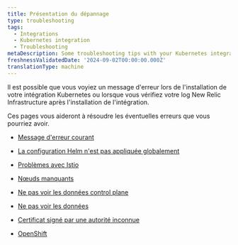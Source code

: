 ```yaml
---
title: Présentation du dépannage
type: troubleshooting
tags:
  - Integrations
  - Kubernetes integration
  - Troubleshooting
metaDescription: Some troubleshooting tips with your Kubernetes integration.
freshnessValidatedDate: '2024-09-02T00:00:00.000Z'
translationType: machine
---
```


Il est possible que vous voyiez un message d&apos;erreur lors de l&apos;installation de votre intégration Kubernetes ou lorsque vous vérifiez votre log New Relic Infrastructure après l&apos;installation de l&apos;intégration.

Ces pages vous aideront à résoudre les éventuelles erreurs que vous pourriez avoir.

* [Message d&apos;erreur courant](/docs/kubernetes-pixie/kubernetes-integration/troubleshooting/common-error-messages/error-messages)

* [La configuration Helm n&apos;est pas appliquée globalement](/docs/kubernetes-pixie/kubernetes-integration/troubleshooting/helm-configurations-not-applied/)

* [Problèmes avec Istio](/docs/kubernetes-pixie/kubernetes-integration/troubleshooting/issues-with-istio/)

* [Nœuds manquants](/docs/kubernetes-pixie/kubernetes-integration/troubleshooting/missing-nodes/)

* [Ne pas voir les données control plane](/docs/kubernetes-pixie/kubernetes-integration/troubleshooting/not-seeing-control-plane-data/)

* [Ne pas voir les données](/docs/kubernetes-pixie/kubernetes-integration/troubleshooting/not-seeing-data/)

* [Certificat signé par une autorité inconnue](/docs/kubernetes-pixie/kubernetes-integration/troubleshooting/certificate-signed-unknown-authority/)

* [OpenShift](/docs/kubernetes-pixie/kubernetes-integration/troubleshooting/openshift/errors)